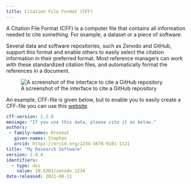 ```yaml
---
title: Citation File Format (CFF)
---
```


A Citation File Format (CFF) is a computer file that contains all information needed to cite something. For example, a dataset or a piece of software.

Several data and software repositories, such as Zenodo and GitHub, support this format and enable others to easily select the citation information in their preferred format. Most reference managers can work with these standardized citation files, and automatically format the references in a document.

![A screenshot of the interface to cite a GitHub repository](../public/github_citation_file.png "Cite a GitHub repository that contains a citation file")

An example, CFF-file is given below, but to enable you to easily create a CFF-file you can use this [website](https://citation-file-format.github.io/cff-initializer-javascript/#/).

```yaml
cff-version: 1.2.0
message: "If you use this data, please cite it as below."
authors:
 - family-names: Druskat
   given-names: Stephan
   orcid: https://orcid.org/1234-5678-9101-1121
title: "My Research Software"
version: 2.0.4
identifiers:
  - type: doi
    value: 10.5281/zenodo.1234
date-released: 2021-08-11
```